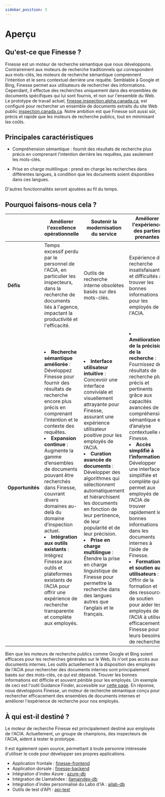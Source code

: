 ```yaml
---
sidebar_position: 3
---
```


# Aperçu

## Qu'est-ce que Finesse ?

Finesse est un moteur de recherche sémantique que nous développons.
Contrairement aux moteurs de recherche traditionnels qui correspondent aux
mots-clés, les moteurs de recherche sémantique comprennent l'intention et le
sens contextuel derrière une requête. Semblable à Google et Bing, Finesse permet
aux utilisateurs de rechercher des informations. Cependant, il effectue des
recherches uniquement dans des ensembles de documents spécifiques qui lui sont
fournis, et non sur l'ensemble du Web. Le prototype de travail actuel,
[finesse.inspection.alpha.canada.ca](https://finesse.inspection.alpha.canada.ca),
est configuré pour rechercher un ensemble de documents extraits du site Web
public [inspection.canada.ca](https://inspection.canada.ca). Notre ambition est
que Finesse soit aussi sûr, précis et rapide que les moteurs de recherche
publics, tout en minimisant les coûts.

## Principales caractéristiques

- Compréhension sémantique : fournit des résultats de recherche plus précis en
  comprenant l'intention derrière les requêtes, pas seulement les mots-clés.

- Prise en charge multilingue : prend en charge les recherches dans différentes
  langues, à condition que les documents soient disponibles dans ces langues.

D'autres fonctionnalités seront ajoutées au fil du temps.

## Pourquoi faisons-nous cela ?

|  | **Améliorer l'excellence opérationnelle** | **Soutenir la modernisation du service** | **Améliorer l'expérience des parties prenantes** |
|--|--|--|--|
| **Défis** | Temps excessif perdu par le personnel de l'ACIA, en particulier les inspecteurs, dans la recherche de documents liés à l'agence, impactant la productivité et l'efficacité. | Outils de recherche interne obsolètes basés sur des mots-clés. | Expérience de recherche insatisfaisante et difficultés à trouver les bonnes informations pour les employés de l'ACIA. |
| **Opportunités** | <li>**Recherche sémantique améliorée** : Développez Finesse pour fournir des résultats de recherche encore plus précis en comprenant l’intention et le contexte des requêtes. </li><li>**Expansion continue** : Augmente la gamme d’ensembles de documents pouvant être recherchés dans Finesse, couvrant divers domaines au-delà du domaine d’inspection actuel. </li><li>**Intégration aux outils existants** : Intégrez Finesse aux outils et plateformes existants de l’ACIA pour offrir une expérience de recherche transparente et complète aux employés. </li> | <li>**Interface utilisateur intuitive** : Concevoir une interface conviviale et visuellement attrayante pour Finesse, assurant une expérience utilisateur positive pour les employés de l’ACIA. </li><li>**Curation avancée de documents** : Développer des algorithmes qui sélectionnent automatiquement et hiérarchisent les documents en fonction de leur pertinence, de leur popularité et de leur précision. </li><li>**Prise en charge multilingue** : Étendre la prise en charge linguistique de Finesse pour permettre la recherche dans des langues autres que l’anglais et le français.</li> | <li>**Amélioration de la précision de la recherche** : Fournissez des résultats de recherche plus précis et pertinents grâce aux capacités avancées de compréhension sémantique et d’analyse contextuelle de Finesse. </li><li>**Accès simplifié à l’information** : Développer une interface simplifiée et complète qui permet aux employés de l’ACIA de trouver rapidement les bonnes informations dans les documents internes à l’aide de Finesse.</li><li>**Formation et soutien aux utilisateurs** : Offrir de la formation et des ressources de soutien pour aider les employés de l’ACIA à utiliser efficacement Finesse pour leurs besoins de recherche. </li> |

Bien que les moteurs de recherche publics comme Google et Bing soient efficaces
pour les recherches générales sur le Web, ils n'ont pas accès aux documents
internes. Les outils actuellement à la disposition des employés de l'ACIA pour
rechercher des documents internes sont principalement basés sur des mots-clés,
ce qui est dépassé. Trouver les bonnes informations est difficile et souvent
pénible pour les employés. Un exemple de ceci est l'outil Guidance Finder,
accessible sur [cette page](https://inspection.canada.ca/fr/orientation). En
réponse, nous développons Finesse, un moteur de recherche sémantique conçu pour
rechercher efficacement des ensembles de documents internes et améliorer
l'expérience de recherche pour nos employés.

## À qui est-il destiné ?

Le moteur de recherche Finesse est principalement destiné aux employés de
l'ACIA. Actuellement, un groupe de champions, des inspecteurs de l'ACIA, aident
à tester le prototype.

Il est également open source, permettant à toute personne intéressée d'utiliser
le code pour développer ses propres applications.

- Application frontale :
  [finesse-frontend](https://github.com/ai-cfia/finesse-frontend)
- Application dorsale :
  [finesse-backend](https://github.com/ai-cfia/finesse-backend)
- Intégration d'index Azure : [azure-db](https://github.com/ai-cfia/azure-db)
- Intégration de LlamaIndex :
  [llamaindex-db](https://github.com/ai-cfia/llamaindex-db)
- Intégration d'index personnalisé du Labo d'IA :
  [ailab-db](https://github.com/ai-cfia/ailab-db)
- Outils de test d'API : [api-test](https://github.com/ai-cfia/api-test)
